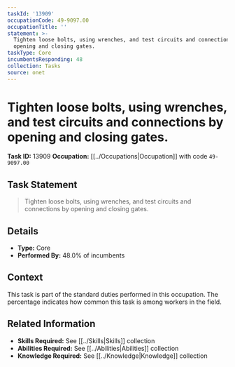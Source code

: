 ```yaml
---
taskId: '13909'
occupationCode: 49-9097.00
occupationTitle: ''
statement: >-
  Tighten loose bolts, using wrenches, and test circuits and connections by
  opening and closing gates.
taskType: Core
incumbentsResponding: 48
collection: Tasks
source: onet
---
```

# Tighten loose bolts, using wrenches, and test circuits and connections by opening and closing gates.

**Task ID:** 13909
**Occupation:** [[../Occupations|Occupation]] with code `49-9097.00`

## Task Statement

> Tighten loose bolts, using wrenches, and test circuits and connections by opening and closing gates.

## Details

- **Type:** Core
- **Performed By:** 48.0% of incumbents

## Context

This task is part of the standard duties performed in this occupation. The percentage indicates how common this task is among workers in the field.

## Related Information

- **Skills Required:** See [[../Skills|Skills]] collection
- **Abilities Required:** See [[../Abilities|Abilities]] collection
- **Knowledge Required:** See [[../Knowledge|Knowledge]] collection
